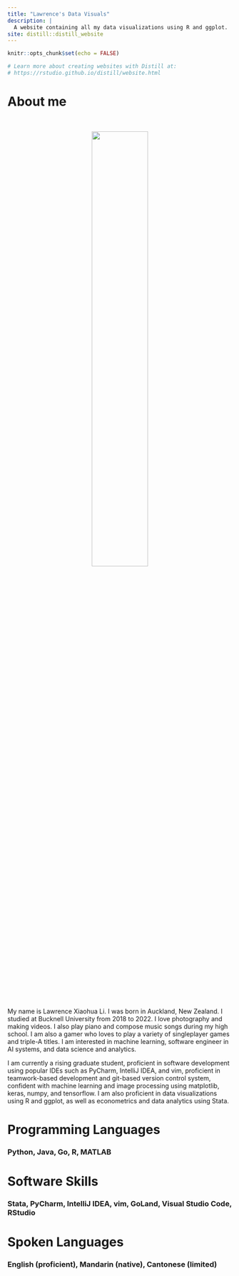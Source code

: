 ```yaml
---
title: "Lawrence's Data Visuals"
description: |
  A website containing all my data visualizations using R and ggplot.
site: distill::distill_website
---
```


```r
knitr::opts_chunk$set(echo = FALSE)

# Learn more about creating websites with Distill at:
# https://rstudio.github.io/distill/website.html
```

# About me

<br>

<center>

![](resources/me.jpg){width="50%"}

</center>

My name is Lawrence Xiaohua Li. I was born in Auckland, New Zealand. I studied at Bucknell University from 2018 to 2022. I love photography and making videos. I also play piano and compose music songs during my high school. I am also a gamer who loves to play a variety of singleplayer games and triple-A titles. I am interested in machine learning, software engineer in AI systems, and data science and analytics.

I am currently a rising graduate student, proficient in software development using popular IDEs such as PyCharm, IntelliJ IDEA, and vim, proficient in teamwork-based development and git-based version control system, confident with machine learning and image processing using matplotlib, keras, numpy, and tensorflow. I am also proficient in data visualizations using R and ggplot, as well as econometrics and data analytics using Stata.

# Programming Languages

### Python, Java, Go, R, MATLAB

# Software Skills

### Stata, PyCharm, IntelliJ IDEA, vim, GoLand, Visual Studio Code, RStudio

# Spoken Languages

### English (proficient), Mandarin (native), Cantonese (limited)



